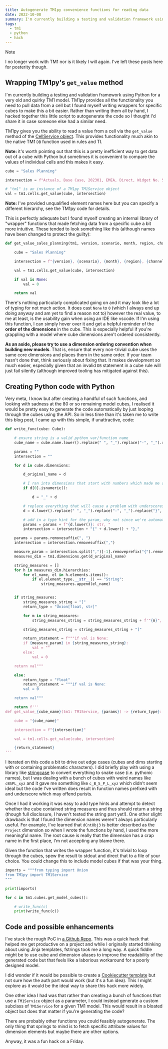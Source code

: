 ```yaml
---
title: Autogenerate TM1py convenience functions for reading data
date: 2022-10-08
summary: I'm currently building a testing and validation framework using python for a very old and quirky TM1 model. TM1py provides all the functionality you need to pull data from a cell but I found myself writing wrappers for specific cubes to make this a bit easier. Rather than writing them all by hand, I hacked together this little script to autogenerate the code so I thought I'd share it in case someone else had a similar need.
tags:
  - tm1
  - python
  - hack
---
```


> [!NOTE]
> I no longer work with TM1 nor is it likely I will again. I've left these posts here for posterity though.

## Wrapping TM1py's `get_value` method

I'm currently building a testing and validation framework using Python for a very old and quirky TM1 model. TM1py provides all the functionality you need to pull data from a cell but I found myself writing wrappers for specific cubes to make this a bit easier. Rather than writing them all by hand, I hacked together this little script to autogenerate the code so I thought I'd share it in case someone else had a similar need.

TM1py gives you the ability to read a value from a cell via the `get_value` method of the [CellService object](https://github.com/cubewise-code/tm1py/blob/master/TM1py/Services/CellService.py). This provides functionality much akin to the native TM1 `DB` function used in rules and TI.

**Note:** it's worth pointing out that this is a pretty inefficient way to get data out of a cube with Python but sometimes it is convenient to compare the values of individual cells and this makes it easy.
```python
cube = "Sales Planning"

intersection = f"Actuals, Base Case, 202301, EMEA, Direct, Widget No. 5, Amount"

# "tm1" is an instance of a TM1py TM1Service object
val = tm1.cells.get_value(cube, intersection)

```

**Note:** I've provided unqualified element names here but you can specify a different hierarchy, see the TM1py code for details.

This is perfectly adequate but I found myself creating an internal library of "wrapper" functions that made fetching data from a specific cube a bit more intuitive. These tended to look something like this (although names have been changed to protect the guilty):

```python
def get_value_sales_planning(tm1, version, scenario, month, region, channel, product, measure):

    cube = "Sales Planning"

    intersection = f"{version}, {scenario}, {month}, {region}, {channel}, {product}, {measure}"

    val = tm1.cells.get_value(cube, intersection)

    if val is None:
        val = 0

    return val

```

There's nothing particularly complicated going on and it may look like a lot of typing for not much action. It does cast `None` to `0` (which I always end up doing anyway and am yet to find a reason not to) however the real value, to me at least, is the usability gain when using an IDE like vscode. If I'm using this function, I can simply hover over it and get a helpful reminder of the **order of the dimensions** in the cube. This is especially helpful if you're grappling with a model where cube dimensions aren't ordered consistently.

**As an aside, please try to use a dimension ordering convention when building new models**. That is, ensure that every non-trivial cube uses the same core dimensions and places them in the same order. If your team hasn't done that, think seriously about fixing that. It makes development so much easier, especially given that an invalid `DB` statement in a cube rule will just fail silently (although improved tooling has mitigated against this).

## Creating Python code with Python

Very meta, I know but after creating a handful of such functions, and looking with sadness at the 80 or so remaining model cubes, I realised it would be pretty easy to generate the code automatically by just looping through the cubes using the API. So in less time than it's taken me to write this blog post, I came up with this simple, if unattractive, code:

```python
def write_func(cube: Cube):

    # ensure string is a valid python var/function name
    cube_name = cube.name.lower().replace(" ", "_").replace("-", "_").replace("}", "_")

    params = ""
    intersection = ""

    for d in cube.dimensions:

        d_original_name = d

        # I ran into dimensions that start with numbers which made me a bit sad
        if d[0].isnumeric():

            d = "_" + d

        # replace everything that will cause a problem with underscores
        d = d.lower().replace(" ", "_").replace("-", "_").replace("}", "_")

        # add in a type hint for the param, why not since we're automating?
        params = params + f"{d.lower()}: str, "
        intersection = intersection + "{" + d.lower() + "},"

    params = params.removesuffix(", ")
    intersection = intersection.removesuffix(",")

    measure_param = intersection.split(",")[-1].removeprefix("{").removesuffix("}")
    measures_dim = tm1.dimensions.get(d_original_name)

    string_measures = []
    for h in measures_dim.hierarchies:
        for el_name, el in h.elements.items():
            if el.element_type.__str__() == "String":
                string_measures.append(el_name)


    if string_measures:
        string_measures_string = "["
        return_type = "Union[float, str]"

        for m in string_measures:
            string_measures_string = string_measures_string + f'"{m}", '

        string_measures_string = string_measures_string + "]"

        return_statement = f"""if val is None:
        if {measure_param} in {string_measures_string}:
            val = ""
        else:
            val = 0

    return val"""

    else:
        return_type = "float"
        return_statement = """if val is None:
        val = 0

    return val"""

    return f'''
def get_value_{cube_name}(tm1: TM1Service, {params}) -> {return_type}:

    cube = "{cube_name}"

    intersection = f"{intersection}"

    val = tm1.cells.get_value(cube, intersection)

    {return_statement}
'''
```

I iterated on this code a bit to drive out edge cases (cubes and dims starting with or containing problematic characters). I did briefly play with using a library like [stringcase](https://github.com/okunishinishi/python-stringcase) to convert everything to snake case (i.e. pythonic names), but I was dealing with a bunch of cubes with weird names like `cBSPL_xyz` and it gave me something like `c_B_S_P_L_xyz` which didn't seem ideal but the code I've written does result in function names prefixed with and underscore which may offend purists.

Once I had it working it was easy to add type hints and attempt to detect whether the cube contained string measures and thus should return a string (though full disclosure, I haven't tested the string part yet!). One other slight drawback is that I found the dimension names weren't always particularly useful. For example, I've learned that `dCntObj3` is better described as the `Project` dimension so when I wrote the functions by hand, I used the more meaningful name. The root cause is really that the dimension has a crap name in the first place, I'm not accepting any blame there.

Given the function that writes the wrapper function, it's trivial to loop through the cubes, spew the result to stdout and direct that to a file of your choice. You could change this to include model cubes if that was your thing.

```python
imports = """from typing import Union
from TM1py import TM1Service
"""

print(imports)

for c in tm1.cubes.get_model_cubes():

    # write_func(c)
    print(write_func(c))
```

## Code and possible enhancements

I've stuck the rough PoC in [a Github Repo](https://github.com/scrambldchannel/tm1py_wrapper_gen). This was a quick hack that helped me get productive on a project and while I originally started thinking about using Jinja templates, fstrings took me a long way. A quick fiddle might be to use cube and dimension aliases to improve the readability of the generated code but that feels like a laborious workaround for a poorly designed model.

I did wonder if it would be possible to create a [Cookiecutter template](https://github.com/cookiecutter/cookiecutter) but not sure how the auth part would work (but it's a fun idea). This I might explore as it would be the ideal way to share this hack more widely.

One other idea I had was that rather than creating a bunch of functions that use a `TM1Service` object as a parameter, I could instead generate a custom subclass of `TM1Service` for a given TM1 model. This would result in a bloated object but does that matter if you're generating the code?

There are probably other functions you could feasibly autogenerate. The only thing that springs to mind is to fetch specific attribute values for dimension elements but maybe there are other options.

Anyway, it was a fun hack on a Friday.
